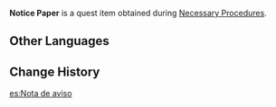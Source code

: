 {{Item Infobox
|id           = 100632
|image        = Item Notice Paper.png
|type         = Quest Items
|description  = A note written in haste. It lists a number of documents required when applying for a new business license.
|source1      = Obtained during [[Necessary Procedures]]
}}
'''Notice Paper''' is a quest item obtained during [[Necessary Procedures]].

==Other Languages==
{{Other Languages
|default_hidden = 1
|en      = Notice Paper
|zhs     = 写有公告内容的纸条
|zhs_rm  = Xiě Yǒu Gōnggào Nèiróng de Zhǐ Tiáo
|zht     = 寫有公告內容的紙條
|zht_rm  = Xiě Yǒu Gōnggào Nèiróng de Zhǐ Tiáo
|ja      = お知らせ内容が書いてある紙
|ja_rm   = Oshirase Naiyou ga Kaite Aru Kami
|ko      = 공지사항이 적힌 종이
|ko_rm   = Gongjisahang-i Jeokhin Jong'i
|es      = Nota de aviso
|fr      = Papier administratif
|ru      = Информационная записка
|th      = กระดาษที่เขียนประกาศเอาไว้
|th_rm   = 
|vi      = Tờ Giấy Ghi Nội Dung Thông Báo
|de      = Schriftstück mit Ankündigung
|id      = Kertas Pemberitahuan
|pt      = Nota de Aviso
|tr      = İdari Belge
|it      = Nota d'avviso
}}

==Change History==
{{Change History|1.1}}

[[es:Nota de aviso]]